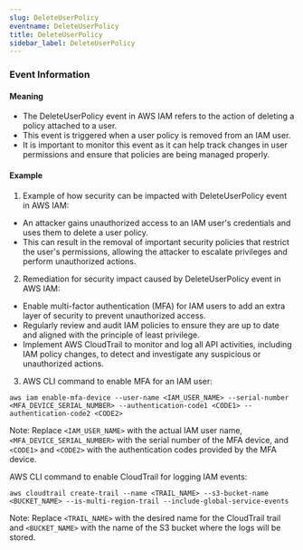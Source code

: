 ```yaml
--- 
slug: DeleteUserPolicy
eventname: DeleteUserPolicy
title: DeleteUserPolicy
sidebar_label: DeleteUserPolicy
---
```

                       
### Event Information

#### Meaning

- The DeleteUserPolicy event in AWS IAM refers to the action of deleting a policy attached to a user.
- This event is triggered when a user policy is removed from an IAM user.
- It is important to monitor this event as it can help track changes in user permissions and ensure that policies are being managed properly.

#### Example

1. Example of how security can be impacted with DeleteUserPolicy event in AWS IAM:
- An attacker gains unauthorized access to an IAM user's credentials and uses them to delete a user policy.
- This can result in the removal of important security policies that restrict the user's permissions, allowing the attacker to escalate privileges and perform unauthorized actions.

2. Remediation for security impact caused by DeleteUserPolicy event in AWS IAM:
- Enable multi-factor authentication (MFA) for IAM users to add an extra layer of security to prevent unauthorized access.
- Regularly review and audit IAM policies to ensure they are up to date and aligned with the principle of least privilege.
- Implement AWS CloudTrail to monitor and log all API activities, including IAM policy changes, to detect and investigate any suspicious or unauthorized actions.

3. AWS CLI command to enable MFA for an IAM user:
```
aws iam enable-mfa-device --user-name <IAM_USER_NAME> --serial-number <MFA_DEVICE_SERIAL_NUMBER> --authentication-code1 <CODE1> --authentication-code2 <CODE2>
```

Note: Replace `<IAM_USER_NAME>` with the actual IAM user name, `<MFA_DEVICE_SERIAL_NUMBER>` with the serial number of the MFA device, and `<CODE1>` and `<CODE2>` with the authentication codes provided by the MFA device.

AWS CLI command to enable CloudTrail for logging IAM events:
```
aws cloudtrail create-trail --name <TRAIL_NAME> --s3-bucket-name <BUCKET_NAME> --is-multi-region-trail --include-global-service-events
```

Note: Replace `<TRAIL_NAME>` with the desired name for the CloudTrail trail and `<BUCKET_NAME>` with the name of the S3 bucket where the logs will be stored.


 